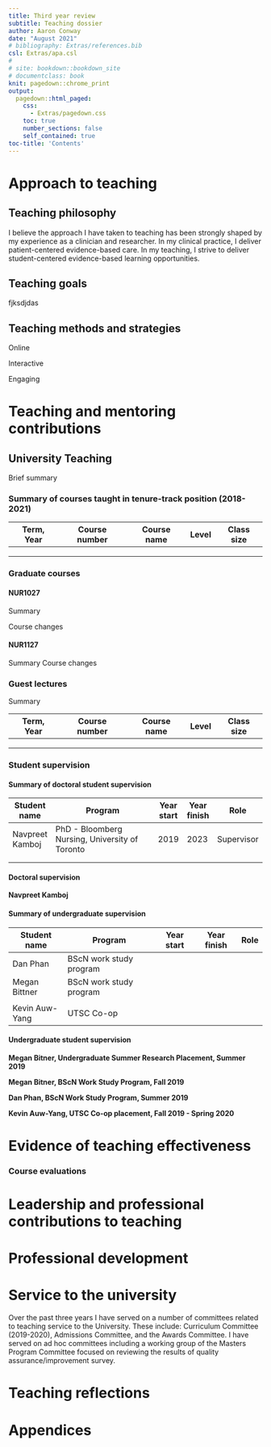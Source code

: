 ```yaml
---
title: Third year review
subtitle: Teaching dossier
author: Aaron Conway
date: "August 2021"
# bibliography: Extras/references.bib
csl: Extras/apa.csl
# 
# site: bookdown::bookdown_site
# documentclass: book
knit: pagedown::chrome_print
output:
  pagedown::html_paged:
    css:
      - Extras/pagedown.css
    toc: true
    number_sections: false
    self_contained: true
toc-title: 'Contents'
---
```


# Approach to teaching {.first-h1}

## Teaching philosophy


I believe the approach I have taken to teaching has been strongly shaped by my experience as a clinician and researcher. In my clinical practice, I deliver patient-centered evidence-based care. In my teaching, I strive to deliver student-centered evidence-based learning opportunities.  

## Teaching goals

fjksdjdas

## Teaching methods and strategies

Online

Interactive

Engaging

# Teaching and mentoring contributions

## University Teaching

Brief summary

### Summary of courses taught in tenure-track position (2018-2021)

| Term, Year | Course number | Course name | Level | Class size |
| ---------- | ------------- | ----------- | ----- | ---------- |
|            |               |             |       |            |
|            |               |             |       |            |
|            |               |             |       |            |

### Graduate courses

#### NUR1027

Summary

Course changes

#### NUR1127

Summary Course changes

### Guest lectures

Summary

| Term, Year | Course number | Course name | Level | Class size |
| ---------- | ------------- | ----------- | ----- | ---------- |
|            |               |             |       |            |
|            |               |             |       |            |
|            |               |             |       |            |

### Student supervision

#### Summary of doctoral student supervision

| Student name    | Program                                        | Year start | Year finish | Role       |
| --------------- | ---------------------------------------------- | ---------- | ----------- | ---------- |
| Navpreet Kamboj | PhD - Bloomberg Nursing, University of Toronto | 2019       | 2023        | Supervisor |
|                 |                                                |            |             |            |
|                 |                                                |            |             |            |

#### Doctoral supervision

**Navpreet Kamboj**

#### Summary of undergraduate supervision

| Student name      | Program                 | Year start | Year finish | Role |
| -------------- | ----------------------- | ---------- | ----------- | ---- |
| Dan Phan       | BScN work study program |            |             |      |
| Megan Bittner  | BScN work study program |            |             |      |
|                |                         |            |             |      |
| Kevin Auw-Yang | UTSC Co-op              |            |             |      |

#### Undergraduate student supervision

**Megan Bitner, Undergraduate Summer Research Placement, Summer 2019**



**Megan Bitner, BScN Work Study Program, Fall 2019**



**Dan Phan, BScN Work Study Program, Summer 2019**



**Kevin Auw-Yang, UTSC Co-op placement, Fall 2019 - Spring 2020**



# Evidence of teaching effectiveness

### Course evaluations



# Leadership and professional contributions to teaching



# Professional development



# Service to the university

Over the past three years I have served on a number of committees related to teaching service to the University. These include: Curriculum Committee (2019-2020), Admissions Committee, and the Awards Committee. I have served on ad hoc committees including a working group of the Masters Program Committee focused on reviewing the results of quality assurance/improvement survey.

# Teaching reflections



# Appendices



